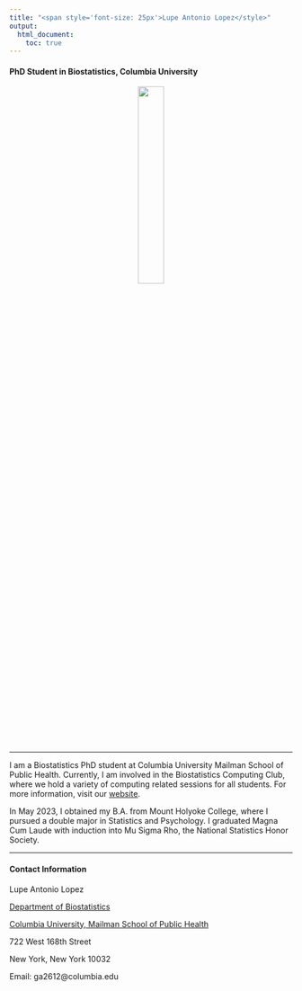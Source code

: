 ```yaml
---
title: "<span style='font-size: 25px'>Lupe Antonio Lopez</style>"
output: 
  html_document:
    toc: true
---
```


#### PhD Student in Biostatistics, Columbia University

<center>
![](images/senior_profile.jpg){width=30%}
</center>


---

I am a Biostatistics PhD student at Columbia University Mailman School of Public Health. Currently, I am involved in the Biostatistics Computing Club, where we hold a variety of computing related sessions for all students. For more information, visit our [website](http://cu-biostats-computing-club.org/).

In May 2023, I obtained my B.A. from Mount Holyoke College, where I pursued a double major in Statistics and Psychology. I graduated Magna Cum Laude with induction into Mu Sigma Rho, the National Statistics Honor Society.


---


#### Contact Information

Lupe Antonio Lopez

[Department of Biostatistics](https://www.publichealth.columbia.edu/academics/departments/biostatistics)

[Columbia University, Mailman School of Public Health](https://www.publichealth.columbia.edu/)

722 West 168th Street 

New York, New York 10032

Email: ga2612@columbia.edu

